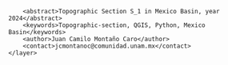 <?xml version="1.0" encoding="UTF-8"?>
<qgis>
    <layer>
        <title>S_1</title>
        <abstract>Topographic Section S_1 in Mexico Basin, year 2024</abstract>
        <keywords>Topographic-section, QGIS, Python, Mexico Basin</keywords>
        <author>Juan Camilo Montaño Caro</author>
        <contact>jcmontanoc@comunidad.unam.mx</contact>
    </layer>
</qgis>
